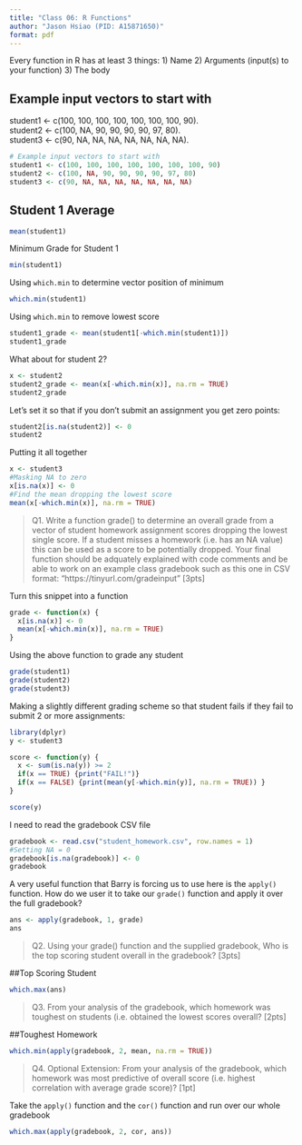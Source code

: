 ```yaml
---
title: "Class 06: R Functions"
author: "Jason Hsiao (PID: A15871650)"
format: pdf
---
```


Every function in R has at least 3 things:
1) Name
2) Arguments (input(s) to your function)
3) The body

## Example input vectors to start with
student1 <- c(100, 100, 100, 100, 100, 100, 100, 90).  
student2 <- c(100, NA, 90, 90, 90, 90, 97, 80).  
student3 <- c(90, NA, NA, NA, NA, NA, NA, NA).  

```r
# Example input vectors to start with
student1 <- c(100, 100, 100, 100, 100, 100, 100, 90)
student2 <- c(100, NA, 90, 90, 90, 90, 97, 80)
student3 <- c(90, NA, NA, NA, NA, NA, NA, NA)

```
## Student 1 Average
```r
mean(student1)

```

Minimum Grade for Student 1
```r
min(student1)

```
Using `which.min` to determine vector position of minimum
```r
which.min(student1)

```

Using `which.min` to remove lowest score
```r
student1_grade <- mean(student1[-which.min(student1)])
student1_grade
```
What about for student 2?
```r
x <- student2
student2_grade <- mean(x[-which.min(x)], na.rm = TRUE)
student2_grade

```

Let's set it so that if you don't submit an assignment you get zero points:
```r
student2[is.na(student2)] <- 0
student2

```
Putting it all together
```r
x <- student3
#Masking NA to zero
x[is.na(x)] <- 0
#Find the mean dropping the lowest score
mean(x[-which.min(x)], na.rm = TRUE)


```

> Q1. Write a function grade() to determine an overall grade from a vector of student homework assignment scores dropping the lowest single score. If a student misses a homework (i.e. has an NA value) this can be used as a score to be potentially dropped. Your final function should be adquately explained with code comments and be able to work on an example class gradebook such as this one in CSV format: “https://tinyurl.com/gradeinput” [3pts]

Turn this snippet into a function
```r
grade <- function(x) {
  x[is.na(x)] <- 0
  mean(x[-which.min(x)], na.rm = TRUE)
}

```

Using the above function to grade any student
```r
grade(student1)
grade(student2)
grade(student3)
```

Making a slightly different grading scheme so that student fails if they fail to submit 2 or more assignments: 
```r
library(dplyr)
y <- student3

score <- function(y) {
  x <- sum(is.na(y)) >= 2
  if(x == TRUE) {print("FAIL!")}
  if(x == FALSE) {print(mean(y[-which.min(y)], na.rm = TRUE)) } 
}

score(y)

```

I need to read the gradebook CSV file
```r
gradebook <- read.csv("student_homework.csv", row.names = 1)
#Setting NA = 0
gradebook[is.na(gradebook)] <- 0
gradebook
```
A very useful function that Barry is forcing us to use here is the `apply()` function. How do we user it to take our `grade()` function and apply it over the full gradebook?
```r
ans <- apply(gradebook, 1, grade)
ans
```
> Q2. Using your grade() function and the supplied gradebook, Who is the top scoring student overall in the gradebook? [3pts]

##Top Scoring Student
```r
which.max(ans)

```

> Q3. From your analysis of the gradebook, which homework was toughest on students (i.e. obtained the lowest scores overall? [2pts]

##Toughest Homework
```r
which.min(apply(gradebook, 2, mean, na.rm = TRUE))

```

> Q4. Optional Extension: From your analysis of the gradebook, which homework was most predictive of overall score (i.e. highest correlation with average grade score)? [1pt]

Take the `apply()` function and the `cor()` function and run over our whole gradebook
```r
which.max(apply(gradebook, 2, cor, ans))

```

